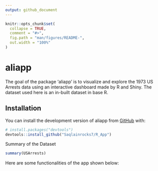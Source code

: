 ```yaml
---
output: github_document
---
```


<!-- README.md is generated from README.Rmd. Please edit that file -->

```r
knitr::opts_chunk$set(
  collapse = TRUE,
  comment = "#>",
  fig.path = "man/figures/README-",
  out.width = "100%"
)
```

# aliapp

The goal of the package 'aliapp' is to visualize and explore the 1973 US Arrests data using an interactive dashboard made by R and Shiny. The dataset used here is an in-built dataset in base R.

## Installation

You can install the development version of aliapp from [GitHub](https://github.com/) with:

``` r
# install.packages("devtools")
devtools::install_github("Saqlainrocks7/R_App")
```

Summary of the Dataset

```r
summary(USArrests)
```

Here are some functionalities of the app shown below:


